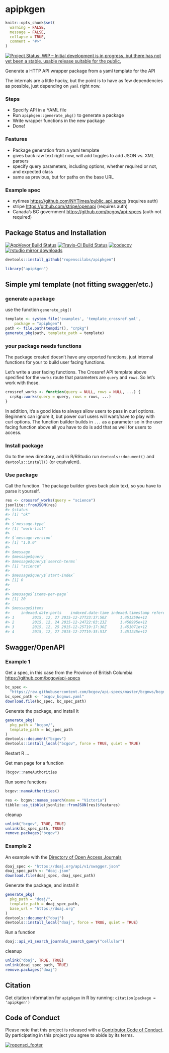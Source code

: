 apipkgen
========

```r
knitr::opts_chunk$set(
  warning = FALSE,
  message = FALSE,
  collapse = TRUE,
  comment = "#>"
)
```

[![Project Status: WIP – Initial development is in progress, but there has not yet been a stable, usable release suitable for the public.](https://www.repostatus.org/badges/latest/wip.svg)](https://www.repostatus.org/#wip)

Generate a HTTP API wrapper package from a yaml template for the API

The internals are a little hacky, but the point is to have as few dependencies as possible, just depending on `yaml` right now.

### Steps

* Specify API in a YAML file
* Run `apipkgen::generate_pkg()` to generate a package
* Write wrapper functions in the new package
* Done!

### Features

* Package generation from a yaml template
* gives back raw text right now, will add toggles to add JSON vs. XML parsers
* specify query parameters, including options, whether required or not, and expected class
* same as previous, but for paths on the base URL

### Example spec

* nytimes <https://github.com/NYTimes/public_api_specs> (requires auth)
* stripe <https://github.com/stripe/openapi> (requires auth)
* Canada's BC government <https://github.com/bcgov/api-specs> (auth not required)

## Package Status and Installation

[![AppVeyor Build Status](https://ci.appveyor.com/api/projects/status/github/ropensci/apipkgen?branch=master&svg=true)](https://ci.appveyor.com/project/ropensci/apipkgen)
[![Travis-CI Build Status](https://travis-ci.org/ropenscilabs/apipkgen.svg?branch=master)](https://travis-ci.org/)
 [![codecov](https://codecov.io/gh/ropenscilabs/apipkgen/branch/master/graph/badge.svg)](https://codecov.io/gh/ropensci/apipkgen)
[![rstudio mirror downloads](http://cranlogs.r-pkg.org/badges/apipkgen?color=blue)](https://github.com/metacran/cranlogs.app)

```r
devtools::install_github("ropenscilabs/apipkgen")
```

```r
library("apipkgen")
```

## Simple yml template (not fitting swagger/etc.)

### generate a package

use the function `generate_pkg()`

```r
template <- system.file('examples', 'template_crossref.yml',
    package = "apipkgen")
path <- file.path(tempdir(), "crpkg")
generate_pkg(path, template_path = template)
```

### your package needs functions

The package created doesn't have any exported functions, just internal functions for your to build user facing functions.

Let's write a user facing functions. The Crossref API template above specified for the `works` route that parameters are `query` and `rows`. So let's work with those.

```r
crossref_works <- function(query = NULL, rows = NULL, ...) {
  crpkg::works(query = query, rows = rows, ...)
}
```

In addition, it's a good idea to always allow users to pass in curl options. Beginners can ignore it, but power curl users will want/have to play with curl options. The function builder builds in `...` as a parameter so in the user facing function above all you have to do is add that as well for users to access.

### Install package

Go to the new directory, and in R/RStudio run `devtools::document()` and `devtools::install()` (or equivalent).

### Use package

Call the function. The package builder gives back plain text, so you have to parse it yourself.

```r
res <- crossref_works(query = "science")
jsonlite::fromJSON(res)
#> $status
#> [1] "ok"
#>
#> $`message-type`
#> [1] "work-list"
#>
#> $`message-version`
#> [1] "1.0.0"
#>
#> $message
#> $message$query
#> $message$query$`search-terms`
#> [1] "science"
#>
#> $message$query$`start-index`
#> [1] 0
#>
#>
#> $message$`items-per-page`
#> [1] 20
#>
#> $message$items
#>     indexed.date-parts    indexed.date-time indexed.timestamp reference-count
#> 1        2015, 12, 27 2015-12-27T23:37:50Z      1.451259e+12               0
#> 2        2015, 12, 24 2015-12-24T22:03:23Z      1.450995e+12               0
#> 3        2015, 12, 25 2015-12-25T19:17:30Z      1.451071e+12               0
#> 4        2015, 12, 27 2015-12-27T19:35:51Z      1.451245e+12               0
```

## Swagger/OpenAPI


### Example 1

Get a spec, in this case from the Province of British Columbia <https://github.com/bcgov/api-specs>

```r
bc_spec <- 
  "https://raw.githubusercontent.com/bcgov/api-specs/master/bcgnws/bcgnws.json"
bc_spec_path <- "bcgov_bcgnws.yaml"
download.file(bc_spec, bc_spec_path)
```

Generate the package, and install it

```r
generate_pkg(
  pkg_path = "bcgov/", 
  template_path = bc_spec_path
)
devtools::document("bcgov")
devtools::install_local("bcgov", force = TRUE, quiet = TRUE)
```

Restart R ...

Get man page for a function

```r
?bcgov::nameAuthorities
```

Run some functions

```r
bcgov::nameAuthorities()
```

```r
res <- bcgov::names_search(name = "Victoria")
tibble::as_tibble(jsonlite::fromJSON(res)$features)
```

cleanup

```r
unlink("bcgov", TRUE, TRUE)
unlink(bc_spec_path, TRUE)
remove.packages("bcgov")
```

### Example 2

An example with the [Directory of Open Access Journals](https://doaj.org/)

```r
doaj_spec <- "https://doaj.org/api/v1/swagger.json"
doaj_spec_path <- "doaj.json"
download.file(doaj_spec, doaj_spec_path)
```

Generate the package, and install it

```r
generate_pkg(
  pkg_path = "doaj/", 
  template_path = doaj_spec_path,
  base_url = "https://doaj.org"
)
devtools::document("doaj")
devtools::install_local("doaj", force = TRUE, quiet = TRUE)
```

Run a function

```r
doaj::api_v1_search_journals_search_query("cellular")
```

cleanup

```r
unlink("doaj", TRUE, TRUE)
unlink(doaj_spec_path, TRUE)
remove.packages("doaj")
```


## Citation

Get citation information for `apipkgen` in R by running: `citation(package = 'apipkgen')`

## Code of Conduct

Please note that this project is released with a [Contributor Code of Conduct](CODE_OF_CONDUCT.md).
By participating in this project you agree to abide by its terms.


[![ropensci_footer](https://ropensci.org/public_images/github_footer.png)](https://ropensci.org)
